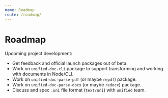```yaml
---
name: Roadmap
route: /roadmap/
---
```


# Roadmap

Upcoming project development:
- Get feedback and official launch packages out of beta.
- Work on `unified-doc-cli` package to support transforming and working with documents in Node/CLI.
- Work on `unified-doc-parse-pdf` (or maybe `repdf`) package.
- Work on `unified-doc-parse-docx` (or maybe `redocx`) package.
- Discuss and spec `.uni` file format (`text/uni`) with `unified` team.
